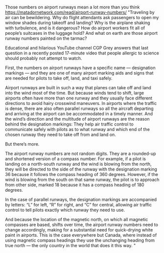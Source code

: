 Those numbers on airport runways mean a lot more than you think	https://matadornetwork.com/read/airport-runway-numbers/	"Traveling by air can be bewildering. Why do flight attendants ask passengers to open my window shades during takeoff and landing? Why is the airplane shaking with turbulence, and is it dangerous? How do airport workers fit all of people’s suitcases in the luggage hold? And what on earth are those airport runway numbers painted on the tarmac?


Educational and hilarious YouTube channel CGP Grey answers that last question in a recently posted 17-minute video that people allergic to science should probably not attempt to watch.

First, the numbers on airport runways have a specific name — designation markings — and they are one of many airport marking aids and signs that are needed for pilots to take off, land, and taxi safely.

Airport runways are built in such a way that planes can take off and land into the wind most of the time. But because winds tend to shift, large airports often have more than one runway and they usually face different directions to avoid hairy crosswind maneuvers. In airports where the traffic is dense, there are also often parallel runways so all the aircraft departing and arriving at the airport can be accommodated in a timely manner. And the wind’s direction and the multitude of airport runways are the reason behind the designation markings: They help air traffic control to communicate safely with pilots as to what runway and which end of the chosen runway they need to take off from and land on.

But there’s more.

The airport runway numbers are not random digits. They are a rounded-up and shortened version of a compass number. For example, if a pilot is landing on a north-south runway and the wind is blowing from the north, they will be directed to the side of the runway with the designation marking 36 because it follows the compass heading of 360 degrees. However, if the wind is blowing from the south on that same runway, the pilot is to approach from other side, marked 18 because it has a compass heading of 180 degrees.



In the case of parallel runways, the designation markings are accompanied by letters: “L” for left, “R” for right, and “C” for central, allowing air traffic control to tell pilots exactly which runway they need to use.

And because the location of the magnetic north, on which all magnetic compasses are based, shifts over time, the airport runway numbers need to change accordingly, making for a substantial need for quick-drying white paint in airports. This is the case everywhere but Canada, where instead of using magnetic compass headings they use the unchanging heading from true north — the only country in the world that does it this way. "
